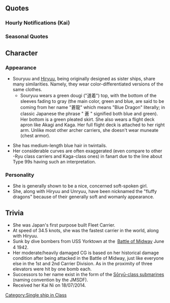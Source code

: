 {{ShipPageHeader}}

==Quotes==
{{ShipQuotes
|Introduction = 航空母艦、蒼龍です。空母機動艦隊を編成するなら、私もぜひ入れてね！
|Introduction/En = I'm aircraft carrier Souryuu. If you're making a carrier task force, count me in!

|Library = 航空母艦、蒼龍です。<br>真珠湾攻撃から始まって、緒戦の重要な戦いに、主力空母の一隻として参加しました。<br>え？なに、ミッドウェー？なにそれ、美味しいの？
|Library/En = Aircraft carrier Souryuu.<br>Starting from the Pearl Harbor attack, an important battle of the war, I became the flagship.<br>Huh? Midway? What's that? Is it tasty?
|Library/Note = Looks like she didn't remember the battle.

|Secretary 1 = え、何ですか？
|Secretary 1/En = Umm, what is it?

|Secretary 1/Kai Ni = 二航戦、蒼龍、参ります!
|Secretary 1/Kai Ni/En = Second Carrier Division, Souryuu, coming forward!

|Secretary 2 = えーっと、あの、九九艦爆がはみ出ちゃうから…
|Secretary 2/En = Uh, um, the Type 99 dive bombers'll fall out...
|Secretary 2/Note = She says kyuukyuu kanbaku, an abbreviated form of kanjou bakugeki-ki or "carrier bomber".

|Secretary 2/Kai Ni = えっとー、あのう、江草隊の整備に支障が出ちゃうから、あ・と・でっ
|Secretary 2/Kai Ni/En = Uh, um, it'll hinder the servicing of the Egusa squadron, so <span class=explain title="These dashes represent the tone of emphasis in her voice">leave-it-until-later</span>.

|Secretary 3 = すみません、あまり艦を揺らされますと発着艦訓練に支障が出るから…
|Secretary 3/En = Excuse me, it'll interrupt the landing drill if you shake the ship too much...

|Secretary 3/Kai Ni = 提督…?大丈夫なの、そんなことして?あの子が睨んでるよ、ほら。あはっ、引っかかった。可愛い!
|Secretary 3/Kai Ni/En = Admiral...? Would it be fine to do that? That girl is glaring over here, see. *laughs* You fell for it, how cute!

|Idle = うーん。なーんか暇。まー、良いことなんだけど。ちょっと手持ち無沙汰だよね。飛龍とどっか遊びに-…あっ提督!はい、異常無しです!
|Idle/En = U-m, I'm kinda bored. Well, it's a good thing anyway, being a little free. Let's go play somewhere with Hiryuu- Ah admiral! Yes, no abnormalities!

|Secretary Married = 提督っ、たまには私と街に繰り出しちゃいます?欲しい物とかあるんですよ。あはっ、違う違う。自分で買いますって、本当に。
|Secretary Married/En = Admiral, don't have you some time to go to town with me? There're things that I want. Ah, no no. I'll buy them by myself, really.

|Wedding = 私、頑張ってるよね？　役に立ってる？　ねぇ、提督は私のこと、どう思っているの？
|Wedding/En = I'm… working hard, right? I'm being helpful, yeah? Hey, Admiral… what do you think of me?

|Looking At Scores = 提督、電文が届いています。
|Looking At Scores/En = There's a telegram for you, Admiral.

|Looking At Scores/Kai Ni = うん？情報を確認するのね。大事大事、良いことです。
|Looking At Scores/Kai Ni/En = Hm? You're checking the information? It's important, a nice thing to do.

|Joining A Fleet = 我が機動艦隊、出撃します！
|Joining A Fleet/En = The Carrier Task Force, launching!

|Joining A Fleet/Kai Ni = 第二航空戦隊、旗艦蒼龍、抜錨します!
|Joining A Fleet/Kai Ni/En = Second Carrier Division, flagship Souryuu, sortieing!

|Equipment 1 = ありがとう。これで飛龍には負けません。
|Equipment 1/En = Thanks. With this, I won't lose to Hiryuu!
|Equipment 1/Note = Souryuu and Hiryuu were the original members of the 2nd Carrier Division.

|Equipment 1/Kai Ni = よーし、良い装備!どうかな、飛龍?
|Equipment 1/Kai Ni/En = Yes, nice equipments! What do you think, Hiryuu?

|Equipment 2 = 嬉しいなぁ、これならバッチリ戦えます。
|Equipment 2/En = Nice. Now I'm totally battle-ready.

|Equipment 2/Kai Ni = 嬉しいなぁ。どう?私に似合う?
|Equipment 2/Kai Ni/En = How nice. How is it? Does it fit me?

|Equipment 3 = 嬉しいなぁ。
|Equipment 3/En = I'm glad.

|Supply = 補給は大事、ありがとうね。ふあぁー。これでまた、戦えます!
|Supply/En = Supply is important, thank you. Hah... With this, I can fight again!

|Docking Minor = ごめんなさい。ちょっとお化粧直します。
|Docking Minor/En = Excuse me, I'm going to fix my make-up real quick.

|Docking Major = ん～、自慢の飛行甲板があ…ちょっと入院してきますね。
|Docking Major/En = Oh, my flight deck... I'll be in for a while...

|Docking Complete = 入渠中の艦の修理が完了しました。
|Docking Complete/En = The repairs on the docked ship are completed.

|Construction = 艦隊に新しい戦力が加わったみたい。
|Construction/En = There's a new force in the fleet.

|Returning From Sortie = 艦隊が母港に帰投しました。
|Returning From Sortie/En = The fleet has returned to the base.

|Returning From Sortie/Kai Ni = 艦隊が無事母港に帰投しました。やったね♪
|Returning From Sortie/Kai Ni/En = The fleet has safely returned to base. Good♪

|Starting A Sortie = 艦載機の練度もバッチリです。戦果を期待してください。
|Starting A Sortie/En = The aircraft are well-trained. Expect great things!

|Starting A Sortie/Kai Ni = 艦載機は充実しています。よーし、第二航空戦隊、出撃!戦果を期待してね!
|Starting A Sortie/Kai Ni/En = The aircrafts are well-prepared. Yes, Second Carrier Division, sortie! Expect the outcome!

|Battle Start = 攻撃隊、発艦始め！
|Battle Start/En = Attack force, launch!

|Battle Start/Kai Ni = 行くよ!二航戦、攻撃隊、発艦はじめ!
|Battle Start/Kai Ni/En = This is it! 2ndCarDiv, attack squadron, launch!

|Air Battle = そうね、大物を狙って行きましょう！
|Air Battle/En = Right, let's go for the big ones!

|Attack = 対空見張りも厳として、よろしくねっ！
|Attack/En = Take care of the anti-air guard, too!

|Night Battle = そろそろ反撃よ。全艦載機、発進！
|Night Battle/En = It's payback time now. All aircraft, launch!

|MVP = 第一機動艦隊の栄光、揺るぎません！
|MVP/En = The glory of the First Carrier Task Force does not waver!

|MVP/Kai Ni = 第一機動艦隊、第二航空戦隊の栄光、揺るぎません!
|MVP/Kai Ni/En = The glory of the First Carrier Task Force, Second Carrier Division does not waver!

|Minor Damage 1 = やだやだやだぁ。
|Minor Damage 1/En = No no no!

|Minor Damage 2 = 飛行甲板に被弾？！　やだ、誘爆しちゃう！
|Minor Damage 2/En = Hit on flight deck!? No way, it's going to blow!

|Major Damage = なんでまた甲板に被弾なのよっ！　痛いじゃない！
|Major Damage/En = Why is it the flight deck again?! It hurts!

|Sunk = 飛行甲板の火、消えないね…。ごめん…
|Sunk/En = The fire on the flight deck, it won't go out... Sorry...
|Sunk/Note = Aviation fuel caught fire and went out of control. In the evening, her destroyer escorts were ordered to scuttle her.
}}

===Hourly Notifications (Kai)===
{{Shiphourly
| 00JP =午前0時！今日は私、秘書艦を担当するね？いいでしょう？ 
| 00EN = It is 12AM. Today I shall be the timekeeper. You're okay with it, right?
| 00Note = 
| 01JP =提督、マルヒトマルマルよ。ま・よ・な・か♪ 
| 01EN = Admiral, It's 0100. It's-dead-of-night~
| 01Note = 
| 02JP =提督ー、マルフタマルマルよ。 
| 02EN = Admiral, It's 0200.
| 02Note = 
| 03JP =ふぅわああぁぁぁ、マルサンマルマルよ。ちょっとさすがに眠いねぇ。 
| 03EN = *yawn* It's 0300. Getting a bit sleepier now...
| 03Note = 
| 04JP =マルヨンマルマルよ、提督。そろそろ朝かなぁ。夜更かしはお肌荒れちゃうね。 
| 04EN = It's 0400, admiral. It's almost morning. Staying up overnight is bad for the skin.
| 04Note = 
| 05JP =提督、マルゴーマルマルよ。朝ねぇ、朝！ 
| 05EN = Admiral, it's 0500. It's morning, morning!
| 05Note = 
| 06JP =マルロクマルマルよ、提督。総員起こし、かけるね。総員！起こしぃ！ 
| 06EN = It's 0600, admiral. I'll do the revile call, okay. All hands, rise and shine!
| 06Note = 
| 07JP =提督ー、マルナナマルマルよ。ねぇ朝ごはん、どうする？ 
| 07EN = Admiral, it's 0700. Hey, what's for breakfast?
| 07Note = 
| 08JP =マルハチマルマルよ～提督ぅ……うんっ、朝から間宮しちゃったねぇ。まぁいっかぁ！ 
| 08EN = Iths 0800, admihral...*gulp* We're having Mamiya for breakfast. Sounds good to me~
| 08Note = 
| 09JP =マルキュウマルマルになったわ。さっ、そろそろ艦隊運用、始めましょっかぁ！ 
| 09EN = It is now 0900. Let's start our fleet training for today.
| 09Note = 
| 10JP =ヒトマルマルマルよ、提督。うん！我が二航戦は準備OKよ。いつでもどうぞ！ 
| 10EN = It's 1000, admiral. Hmm? We, CarDiv2 is ready for deployment. Awaiting your orders~
| 10Note = 
| 11JP =提督ー、ヒトヒトマルマルよ。そろそろお昼ねぇ。もうお腹減ってきたぁ。 
| 11EN = Admiral, it's 1100. It's almost lunchtime. Man, I'm hungry~
| 11Note = 
| 12JP =ヒトフタマルマル、お昼の時間♪ねぇ、お昼はどうする？どうしよっか♪ 
| 12EN = 1200. It's lunchtime. Hey, what's for lunch? What should i eat~?
| 12Note = 
| 13JP =ヒトサンマルマル。そうねぇ、カレー、しちゃいますかぁ！間宮さーん！カレー、二つ！ 
| 13EN = 1300. That's right, let's have some curry. Mamiya-san, Curry for two, please!
| 13Note = 
| 14JP =ヒトヨンマルマルよ、提督。お昼がちょっと遅かったから、運動しよ、運動。ねっ？ 
| 14EN = It's 1400, admiral. We're a bit late on our lunch, so let's do a workout. Yep, workout.
| 14Note = 
| 15JP =ヒトゴーマルマ…あぁ飛龍、お疲れー！うん、ばっちり！なーんも問題なしよ。 
| 15EN = 150-oh, Hiryuu, Good job there! Yep, I'm good. Nothing out of the ordinary here.
| 15Note = 
| 16JP =ヒトロクマルマルよ、提督。あっ、今、私のことを見てたでしょ♪いいよぅ、見てても♪ 
| 16EN = It's 1600, admiral. Ah, did you stare at me just now? It's okay, stare at me. Hehe~
| 16Note = 
| 17JP =提督ー、ヒトナナマルマルよ。もう夕焼けの時間ね。お夕飯、どうしよっかあ！ 
| 17EN = Admiral, it's 1700. It's already sunset. So what's for dinner?
| 17Note = 
| 18JP =ヒトハチマルマル。えっ、提督が御馳走してくれるの？やったあ！待ってまーす♪ 
| 18EN = 1800. Eh, you're treating me dinner? Horray~! I'll be waiting~!
| 18Note = 
| 19JP =ヒトキュウマルマル。わぁっ、おいしそう！提督って料理上手いのね。意外。いっただっきまーす。 
| 19EN = 1900. Oh, looks delicious~! You sure can cook, admiral. I didn't know that. Time to eat~!
| 19Note = 
| 20JP =提督ー、フタマルマルマルよぉ。ふうっ、食べ過ぎちゃったぁ。提督、ごちそうさま！ 
| 20EN = Admiral, it's 2000. Phew... I ate too much. Thanks for the food, admiral.
| 20Note = 
| 21JP =提督、フタヒトマルマルよ。そうね、艦爆隊も、明日に備えてしっかり整備しておかなきゃ！ 
| 21EN = Admiral it's 2100. That's right. Gonna maintain the dive bombers for tomorrow's job.
| 21Note = 
| 22JP =フタフタマルマ…ああ浜風、磯風！おつかれさまー。え？これから夜戦演習？大変だねぇ。 
| 22EN = 220-ah. Hamakaze, Isokaze, Good job out there. Eh, you're going for night battle practice? That must be hard...
| 22Note = 
| 23JP =フタサンマルマルよ、提督。今日も一日、ほんっとーにお疲れ様！明日もがんばろー！ 
| 23EN = It's 2300, admiral. Thank you so much for today. Let's do our best tomorrow!
| 23Note = 
}}

===Seasonal Quotes===
{{Shipquoteseasonal
|NewYear2015 = 提督ぅ！あけおめことよろでーす！新年も第二航空戦隊をどうぞよろしくでーす！
|NewYear2015_EN = Admiral, Happy New Year! This year, the 2nd Carrier Division will be in your care again!
|NewYear2015_Clip = {{Audio|file=soryuu_2015newyear.ogg}}
|NewYear2015_Note = Same as [[Seasonal/New Year 2016|New Year 2016]]

|Valentine2015= はい、提督。私からもチョコあげる♪　あんまりいっぱいもらって食べ過ぎないでね？
|Valentine2015_EN = Here you go, Admiral. Some chocolates from me, too. Don't eat too much just because you got a lot, okay?
|Valentine2015_Clip = {{Audio|file=Souryuu Valentine 2015.ogg}}
|Valentine2015_Note = 

|SecondAnniversary2015 = おめでとう提督！そして私たち！今日はお祝いですね！酒保開けちゃいましょ！
|SecondAnniversary2015_EN = Congratulation to you, Admiral! And to everybody else too! We're going to celebrate today right? Time to open the canteen!
|SecondAnniversary2015_Clip = {{Audio|file=Souryuu_Second_Anniversary.ogg}}
|SecondAnniversary2015_Note = 

|Christmas2015 = わーい、クリスマス！いいよね。ツリィやチキン、この雰囲気が好き！
|Christmas2015_EN = Yay, it's Christmas! Isn't it great? Christmas trees, chicken...I love this atmosphere!
|Christmas2015_Clip = {{Audio|file=Soryuu_christmas2014.ogg}}
|Christmas2015_Note = From [[Seasonal/Christmas 2014|Christmas 2014]]

|ThirdAnniversary2016 = おめでとう提督！そして私たち！今日はお祝いですね！酒保開けちゃいましょ！
|ThirdAnniversary2016_EN = Congratulation to you, Admiral! And to everybody else too! We're going to celebrate today right? Time to open the canteen!
|ThirdAnniversary2016_Clip = {{Audio|file=Souryuu_Second_Anniversary.ogg}}
|ThirdAnniversary2016_Note = From [[Seasonal/Second_Anniversary]]
}}

==Character==

===Appearance===
* Souryuu and [[Hiryuu]], being originally designed as sister ships, share many similarities. Namely, they wear color-differentiated versions of the same clothes.
**Souryuu wears a green dougi ("道着") top, with the bottom of the sleeves fading to gray (the main color, green and blue, are said to be coming from her name "蒼龍" which means "Blue Dragon" literally; in classic Japanese the phrase " 蒼 " signified both blue and green). Her bottom is a green pleated skirt. She also wears a flight deck apron like Akagi and Kaga. Her full flight deck is attached to her right arm. Unlike most other archer carriers, she doesn't wear muneate (chest armor).

* She has medium-length blue hair in twintails.
* Her considerable curves are often exaggerated (even compare to other -Ryu class carriers and Kaga-class ones) in fanart due to the line about Type 99s having such an interpretation.

=== '''Personality''' ===
* She is generally shown to be a nice, concerned soft-spoken girl.
* She, along with Hiryuu and Unryuu, have been nicknamed the "fluffy dragons" because of their generally soft and womanly appearance.

==Trivia==
*She was Japan's first purpose built Fleet Carrier.
*At speed of 34.5 knots, she was the fastest carrier in the world, along with Hiryuu.
*Sunk by dive bombers from USS Yorktown at the <span style="color:rgb(0,0,0);font-family:sans-serif;font-size:11.333333015441895px;line-height:17.27083396911621px;"> </span>[http://en.wikipedia.org/wiki/Battle_of_Midway Battle of Midway] June 4 1942.
*Her moderate/heavily damaged CG is based on her historical damage condition after being attacked in the Battle of Midway, just like everyone else in the 1st and 2nd Carrier Division. As in the proximity of three elevators were hit by one bomb each.
*Successors to her name exist in the form of the [[wikipedia:S%C5%8Dry%C5%AB-class_submarine|Sōryū-class submarines]] (naming convention by the JMSDF).
*Received her Kai Ni on 18/07/2014.

{{ShipPageFooter}}
[[Category:Single ship in Class]]